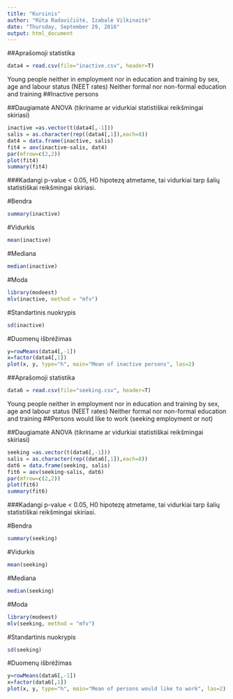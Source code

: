 ```yaml
---
title: "Kursinis"
author: "Rūta Radavičiūtė, Izabalė Vilkinaitė"
date: "Thursday, September 29, 2016"
output: html_document
---
```


##Aprašomoji statistika 

```r
data4 = read.csv(file="inactive.csv", header=T)
```

Young people neither in employment nor in education and training by sex, age and labour status (NEET rates)
Neither formal nor non-formal education and training
##Inactive persons

##Daugiamatė ANOVA (tikriname ar vidurkiai statistiškai reikšmingai skiriasi)
```r
inactive =as.vector(t(data4[,-1]))
salis = as.character(rep((data4[,1]),each=8))
dat4 = data.frame(inactive, salis)
fit4 = aov(inactive~salis, dat4)
par(mfrow=c(2,2))
plot(fit4)
summary(fit4)
```

###Kadangi p-value < 0.05, H0 hipotezę atmetame, tai vidurkiai tarp šalių statistiškai reikšmingai skiriasi. 

#Bendra
```r
summary(inactive)
```
#Vidurkis
```r
mean(inactive)
```
#Mediana
```r
median(inactive)
```
#Moda
```r
library(modeest)
mlv(inactive, method = "mfv")
```
#Standartinis nuokrypis
```r
sd(inactive)
```
#Duomenų išbrėžimas
```r
y=rowMeans(data4[,-1])
x=factor(data4[,1])
plot(x, y, type="h", main="Mean of inactive persons", las=2)
```


##Aprašomoji statistika 

```r
data6 = read.csv(file="seeking.csv", header=T)
```

Young people neither in employment nor in education and training by sex, age and labour status (NEET rates)
Neither formal nor non-formal education and training
##Persons would like to work (seeking employment or not)

##Daugiamatė ANOVA (tikriname ar vidurkiai statistiškai reikšmingai skiriasi)
```r
seeking =as.vector(t(data6[,-1]))
salis = as.character(rep((data6[,1]),each=8))
dat6 = data.frame(seeking, salis)
fit6 = aov(seeking~salis, dat6)
par(mfrow=c(2,2))
plot(fit6)
summary(fit6)
```

###Kadangi p-value < 0.05, H0 hipotezę atmetame, tai vidurkiai tarp šalių statistiškai reikšmingai skiriasi. 

#Bendra
```r
summary(seeking)
```
#Vidurkis
```r
mean(seeking)
```
#Mediana
```r
median(seeking)
```
#Moda
```r
library(modeest)
mlv(seeking, method = "mfv")
```
#Standartinis nuokrypis
```r
sd(seeking)
```
#Duomenų išbrėžimas
```r
y=rowMeans(data6[,-1])
x=factor(data6[,1])
plot(x, y, type="h", main="Mean of persons would like to work", las=2)
```
